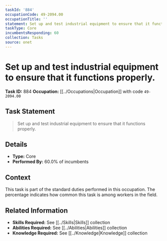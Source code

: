```yaml
---
taskId: '884'
occupationCode: 49-2094.00
occupationTitle: ''
statement: Set up and test industrial equipment to ensure that it functions properly.
taskType: Core
incumbentsResponding: 60
collection: Tasks
source: onet
---
```

# Set up and test industrial equipment to ensure that it functions properly.

**Task ID:** 884
**Occupation:** [[../Occupations|Occupation]] with code `49-2094.00`

## Task Statement

> Set up and test industrial equipment to ensure that it functions properly.

## Details

- **Type:** Core
- **Performed By:** 60.0% of incumbents

## Context

This task is part of the standard duties performed in this occupation. The percentage indicates how common this task is among workers in the field.

## Related Information

- **Skills Required:** See [[../Skills|Skills]] collection
- **Abilities Required:** See [[../Abilities|Abilities]] collection
- **Knowledge Required:** See [[../Knowledge|Knowledge]] collection

